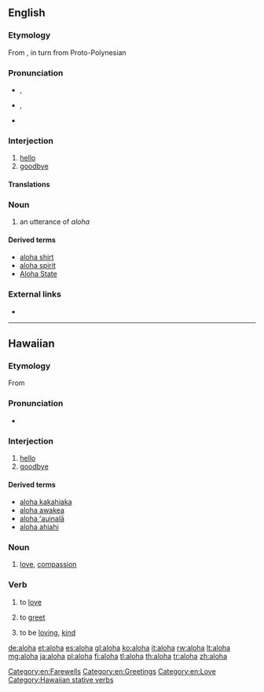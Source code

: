 {{also|Aloha|ALOHA}}
==English==

===Etymology===
From {{etyl|haw|en}} {{term|aloha||love|lang=haw}}, in turn from Proto-Polynesian {{term/t|poz-pol-pro|*qarofa}}  <!--when using it as a greeting it can mean "hello" or "good-bye", also "I love you". The reply is ''"Aloha (iā) 'oe"''.-->

===Pronunciation===
* {{a|UK}} {{enPR|ə-lō’-(h)ə}}, {{IPA|/əˈləʊ.(h)ə/}}
* {{a|US}} {{enPR|ə-lō’-hä|ə-lō’-ə}}, {{IPA|/əˈloʊˌhɑ/|/əˈloʊ.ə/}}
* {{rhymes|əʊhɑː|əʊhə|əʊə}}

===Interjection===
{{wikipedia}}
{{en-interj}}

# [[hello]]
# [[goodbye]]

====Translations====
{{trans-see|hello}}

{{trans-see|goodbye}}

===Noun===
{{en-noun}}

# an utterance of ''aloha''

====Derived terms====
* [[aloha shirt]]
* [[aloha spirit]]
* [[Aloha State]]

===External links===
* {{R:OneLook|aloha}}

[[Category:en:Farewells]]
[[Category:en:Greetings]]
[[Category:en:Love]]

----

==Hawaiian==

===Etymology===
From {{etyl|poz-pol-pro|haw}} {{term/t|poz-pol-pro|*qarofa}}

===Pronunciation===
* {{IPA|/aˈlo.ha/|lang=haw}}

===Interjection===
{{haw-intj}}

# [[hello]]
# [[goodbye]]

====Derived terms====
* [[aloha kakahiaka]]
* [[aloha awakea]]
* [[aloha ʻauinalā]]
* [[aloha ahiahi]]

===Noun===
{{haw-noun}}

# [[love]], [[compassion]]

===Verb===
{{haw-verb|t}}

# {{context|transitive|lang=haw}} to [[love]]
# {{context|transitive|lang=haw}} to [[greet]]
# {{context|stative|lang=haw}} to be [[loving]], [[kind]]

[[Category:Hawaiian stative verbs]]

[[de:aloha]]
[[et:aloha]]
[[es:aloha]]
[[gl:aloha]]
[[ko:aloha]]
[[it:aloha]]
[[rw:aloha]]
[[lt:aloha]]
[[mg:aloha]]
[[ja:aloha]]
[[pl:aloha]]
[[fi:aloha]]
[[tl:aloha]]
[[th:aloha]]
[[tr:aloha]]
[[zh:aloha]]